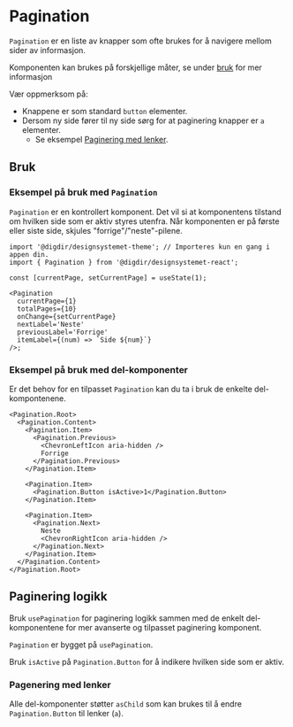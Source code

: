 


<Meta of={PaginationStories} />

# Pagination

`Pagination` er en liste av knapper som ofte brukes for å navigere mellom sider av informasjon.

Komponenten kan brukes på forskjellige måter, se under [bruk](/docs/felles-pagination--docs#bruk) for mer informasjon

Vær oppmerksom på:

- Knappene er som standard `button` elementer.
- Dersom ny side fører til ny side sørg for at paginering knapper er `a` elementer.
  - Se eksempel [Paginering med lenker](/docs/felles-pagination--with-anchor).

<Primary />
<Controls of={PaginationStories.Preview} />

## Bruk

<Information text='token' />

### Eksempel på bruk med `Pagination`

`Pagination` er en kontrollert komponent. Det vil si at komponentens tilstand om hvilken side som er aktiv styres utenfra. Når komponenten er på første eller siste side, skjules "forrige"/"neste"-pilene.

```tsx
import '@digdir/designsystemet-theme'; // Importeres kun en gang i appen din.
import { Pagination } from '@digdir/designsystemet-react';

const [currentPage, setCurrentPage] = useState(1);

<Pagination
  currentPage={1}
  totalPages={10}
  onChange={setCurrentPage}
  nextLabel='Neste'
  previousLabel='Forrige'
  itemLabel={(num) => `Side ${num}`}
/>;
```

### Eksempel på bruk med del-komponenter

Er det behov for en tilpasset `Pagination` kan du ta i bruk de enkelte del-kompontenene.

```tsx
<Pagination.Root>
  <Pagination.Content>
    <Pagination.Item>
      <Pagination.Previous>
        <ChevronLeftIcon aria-hidden />
        Forrige
      </Pagination.Previous>
    </Pagination.Item>

    <Pagination.Item>
      <Pagination.Button isActive>1</Pagination.Button>
    </Pagination.Item>

    <Pagination.Item>
      <Pagination.Next>
        Neste
        <ChevronRightIcon aria-hidden />
      </Pagination.Next>
    </Pagination.Item>
  </Pagination.Content>
</Pagination.Root>
```

## Paginering logikk

Bruk `usePagination` for paginering logikk sammen med de enkelt del-komponentene for mer avanserte og tilpasset paginering komponent.

`Pagination` er bygget på `usePagination`.

Bruk `isActive` på `Pagination.Button` for å indikere hvilken side som er aktiv.

<Canvas of={PaginationStories.UsePagination} />

### Pagenering med lenker

Alle del-komponenter støtter `asChild` som kan brukes til å endre `Pagination.Button` til lenker (`a`).

<Canvas of={PaginationStories.WithAnchor} />

